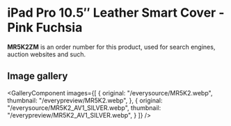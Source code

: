 
# iPad Pro 10.5″ Leather Smart Cover - Pink Fuchsia

<Callout type='info' emoji='👉🏻'>**MR5K2ZM** is an order number for this product, used for search engines, auction websites and such.</Callout>

## Image gallery

<GalleryComponent
    images={[
      {
        original: "/everysource/MR5K2.webp",
        thumbnail: "/everypreview/MR5K2.webp",
      },
      {
        original: "/everysource/MR5K2_AV1_SILVER.webp",
        thumbnail: "/everypreview/MR5K2_AV1_SILVER.webp",
      }
    ]}
  />
